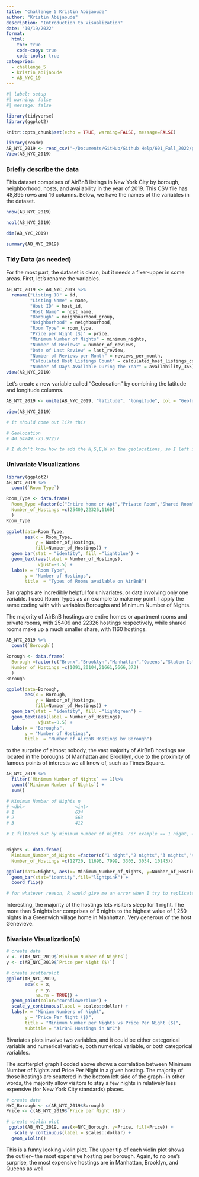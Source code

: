 ```yaml
---
title: "Challenge 5 Kristin Abijaoude"
author: "Kristin Abijaoude"
description: "Introduction to Visualization"
date: "10/19/2022"
format:
  html:
    toc: true
    code-copy: true
    code-tools: true
categories:
  - challenge_5
  - kristin_abijaoude
  - AB_NYC_19
---
```


```r
#| label: setup
#| warning: false
#| message: false

library(tidyverse)
library(ggplot2)

knitr::opts_chunk$set(echo = TRUE, warning=FALSE, message=FALSE)
```

```r
library(readr)
AB_NYC_2019 <- read_csv("~/Documents/GitHub/Github Help/601_Fall_2022/posts/_data/AB_NYC_2019.csv")
View(AB_NYC_2019)
```

### Briefly describe the data

This dataset comprises of AirBnB listings in New York City by borough, neighborhood, hosts, and availability in the year of 2019. This CSV file has 48,895 rows and 16 columns. Below, we have the names of the variables in the dataset. 

```r
nrow(AB_NYC_2019)

ncol(AB_NYC_2019)

dim(AB_NYC_2019)

summary(AB_NYC_2019)
```

### Tidy Data (as needed)

For the most part, the dataset is clean, but it needs a fixer-upper in some areas. First, let's rename the variables.

```r
AB_NYC_2019 <- AB_NYC_2019 %>%
  rename("Listing ID" = id,
         "Listing Name" = name,
         "Host ID" = host_id,
         "Host Name" = host_name,
         "Borough" = neighbourhood_group,
         "Neighborhood" = neighbourhood,
         "Room Type" = room_type,
         "Price per Night ($)" = price,
         "Minimum Number of Nights" = minimum_nights,
         "Number of Reviews" = number_of_reviews,
         "Date of Last Review" = last_review,
         "Number of Reviews per Month" = reviews_per_month,
         "Calculated Host Listings Count" = calculated_host_listings_count,
         "Number of Days Available During the Year" = availability_365)
view(AB_NYC_2019)
```

Let's create a new variable called "Geolocation" by combining the latitude and longitude columns.

```r
AB_NYC_2019 <- unite(AB_NYC_2019, "latitude", "longitude", col = "Geolocation", sep = ":")

view(AB_NYC_2019)

# it should come out like this

# Geolocation
# 40.64749:-73.97237 

# I didn't know how to add the N,S,E,W on the geolocations, so I left it as that
```

### Univariate Visualizations

```r
library(ggplot2)
AB_NYC_2019 %>%
  count(`Room Type`)

Room_Type <- data.frame(
  Room_Type =factor(c("Entire home or Apt","Private Room","Shared Room")),  
  Number_of_Hostings =c(25409,22326,1160)
  )
Room_Type

ggplot(data=Room_Type, 
       aes(x = Room_Type, 
           y = Number_of_Hostings,
           fill=Number_of_Hostings)) + 
  geom_bar(stat = "identity", fill ="lightblue") +
  geom_text(aes(label = Number_of_Hostings), 
            vjust=-0.5) +
  labs(x = "Room Type", 
       y = "Number of Hostings", 
       title  = "Types of Rooms available on AirBnB")
```
Bar graphs are incredibly helpful for univariates, or data involving only one variable. I used Room Types as an example to make my point. I apply the same coding with with variables Boroughs and Minimum Number of Nights.

The majority of AirBnB hostings are entire homes or apartment rooms and private rooms, with 25409 and 22326 hostings respectively, while shared rooms make up a much smaller share, with 1160 hostings.


```r
AB_NYC_2019 %>%
  count(`Borough`)

Borough <- data.frame(
  Borough =factor(c("Bronx","Brooklyn","Manhattan","Queens","Staten Island")),  
  Number_of_Hostings =c(1091,20104,21661,5666,373)
  )
Borough

ggplot(data=Borough, 
       aes(x = Borough, 
           y = Number_of_Hostings,
           fill=Number_of_Hostings)) + 
  geom_bar(stat = "identity", fill ="lightgreen") +
  geom_text(aes(label = Number_of_Hostings), 
            vjust=-0.5) +
  labs(x = "Boroughs", 
       y = "Number of Hostings", 
       title  = "Number of AirBnB Hostings by Borough")
```

to the surprise of almost nobody, the vast majority of AirBnB hostings are located in the boroughs of Manhattan and Brooklyn, due to the proximity of famous points of interests we all know of, such as Times Square. 

```r

AB_NYC_2019 %>%
  filter(`Minimum Number of Nights` == 1)%>%
  count(`Minimum Number of Nights`) +
  sum()

# Minimum Number of Nights n
# <dbl>                   <int>
# 1                       634
# 2                       563
# 3                       412

# I filtered out by minimum number of nights. For example == 1 night, == 2 nights, and so on...


Nights <- data.frame(
  Minimum_Number_of_Nights =factor(c("1 night","2 nights","3 nights","4 nights","5 night", "more than 5 nights")),  
  Number_of_Hostings =c(12720, 11696, 7999, 3303, 3034, 10143))

ggplot(data=Nights, aes(x= Minimum_Number_of_Nights, y=Number_of_Hostings, fill=Number_of_Hostings)) +
  geom_bar(stat="identity",fill="lightpink") +
  coord_flip()

# for whatever reason, R would give me an error when I try to replicate the same coding as the first two graphs above
```

Interesting, the majority of the hostings lets visitors sleep for 1 night. The more than 5 nights bar comprises of 6 nights to the highest value of 1,250 nights in a Greenwich village home in Manhattan. Very generous of the host Genevieve.

### Bivariate Visualization(s)

```r
# create data
x <- c(AB_NYC_2019$`Minimum Number of Nights`)
y <- c(AB_NYC_2019$`Price per Night ($)`)

# create scatterplot
ggplot(AB_NYC_2019, 
       aes(x = x, 
           y = y,
           na.rm = TRUE)) +
  geom_point(color="cornflowerblue") +
  scale_y_continuous(label = scales::dollar) +
  labs(x = "Minium Numbers of Night",
       y = "Price Per Night ($)",
       title = "Minimum Number per Nights vs Price Per Night ($)",
       subtitle = "AirBnB Hostings in NYC")
```

Bivariates plots involve two variables, and it could be either categorical variable and numerical variable, both numerical variable, or both categorical variables. 

The scatterplot graph I coded above shows a correlation between Minimum Number of Nights and Price Per Night in a given hosting. The majority of those hostings are scattered in the bottom left side of the graph-- in other words, the majority allow visitors to stay a few nights in relatively less expensive (for New York City standards) places.


```r
# create data
NYC_Borough <- c(AB_NYC_2019$Borough)
Price <- c(AB_NYC_2019$`Price per Night ($)`)

# create violin plot
 ggplot(AB_NYC_2019, aes(x=NYC_Borough, y=Price, fill=Price)) +
   scale_y_continuous(label = scales::dollar) +
  geom_violin()
```

This is a funny looking violin plot. The upper tip of each violin plot shows the outlier-- the most expensive hosting per borough. Again, to no one's surprise, the most expensive hostings are in Manhattan, Brooklyn, and Queens as well. 
